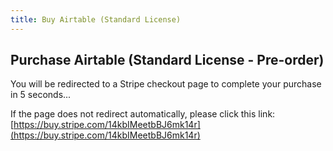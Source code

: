 ```yaml
---
title: Buy Airtable (Standard License)
---
```



<Head>
  <meta httpEquiv="refresh" content="5; url='https://buy.stripe.com/14kbIMeetbBJ6mk14r'" />
</Head>

## Purchase Airtable (Standard License - Pre-order)

You will be redirected to a Stripe checkout page to complete your purchase in 5 seconds...

If the page does not redirect automatically, please click this link: [https://buy.stripe.com/14kbIMeetbBJ6mk14r](https://buy.stripe.com/14kbIMeetbBJ6mk14r)
